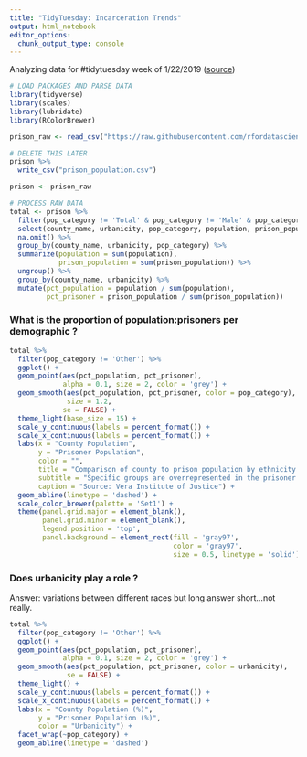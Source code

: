 ```yaml
---
title: "TidyTuesday: Incarceration Trends"
output: html_notebook
editor_options: 
  chunk_output_type: console
---
```


Analyzing data for #tidytuesday week of 1/22/2019 ([source](https://github.com/rfordatascience/tidytuesday/tree/master/data/2019/2019-01-22))

```r
# LOAD PACKAGES AND PARSE DATA
library(tidyverse)
library(scales)
library(lubridate)
library(RColorBrewer)

prison_raw <- read_csv("https://raw.githubusercontent.com/rfordatascience/tidytuesday/master/data/2019/2019-01-22/prison_population.csv")

# DELETE THIS LATER
prison %>% 
  write_csv("prison_population.csv")

prison <- prison_raw
```


```r
# PROCESS RAW DATA
total <- prison %>%
  filter(pop_category != 'Total' & pop_category != 'Male' & pop_category != 'Female') %>% 
  select(county_name, urbanicity, pop_category, population, prison_population) %>%
  na.omit() %>% 
  group_by(county_name, urbanicity, pop_category) %>%
  summarize(population = sum(population),
            prison_population = sum(prison_population)) %>%
  ungroup() %>%
  group_by(county_name, urbanicity) %>%
  mutate(pct_population = population / sum(population),
         pct_prisoner = prison_population / sum(prison_population))
```

### What is the proportion of population:prisoners per demographic ?
```r
total %>%
  filter(pop_category != 'Other') %>%
  ggplot() + 
  geom_point(aes(pct_population, pct_prisoner),
             alpha = 0.1, size = 2, color = 'grey') +
  geom_smooth(aes(pct_population, pct_prisoner, color = pop_category),
              size = 1.2,
             se = FALSE) +
  theme_light(base_size = 15) +
  scale_y_continuous(labels = percent_format()) +
  scale_x_continuous(labels = percent_format()) +
  labs(x = "County Population",
       y = "Prisoner Population",
       color = "",
       title = "Comparison of county to prison population by ethnicity from 1970 to 2016",
       subtitle = "Specific groups are overrepresented in the prisoner population",
       caption = "Source: Vera Institute of Justice") +
  geom_abline(linetype = 'dashed') +
  scale_color_brewer(palette = 'Set1') +
  theme(panel.grid.major = element_blank(), 
        panel.grid.minor = element_blank(),
        legend.position = 'top',
        panel.background = element_rect(fill = 'gray97',
                                        color = 'gray97',
                                        size = 0.5, linetype = 'solid'))
```


### Does urbanicity play a role ?
Answer: variations between different races but long answer short...not really.
```r
total %>%
  filter(pop_category != 'Other') %>%
  ggplot() + 
  geom_point(aes(pct_population, pct_prisoner),
             alpha = 0.1, size = 2, color = 'grey') +
  geom_smooth(aes(pct_population, pct_prisoner, color = urbanicity),
              se = FALSE) +
  theme_light() +
  scale_y_continuous(labels = percent_format()) +
  scale_x_continuous(labels = percent_format()) +
  labs(x = "County Population (%)",
       y = "Prisoner Population (%)",
       color = "Urbanicity") +
  facet_wrap(~pop_category) +
  geom_abline(linetype = 'dashed')
```
